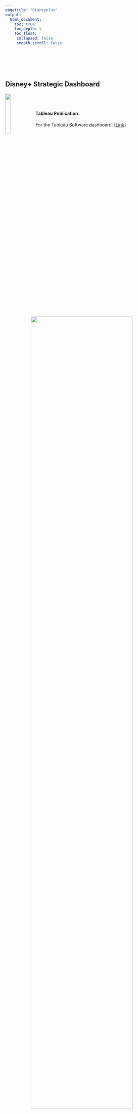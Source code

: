 ```yaml
---
pagetitle: "Disneyplus"
output:
  html_document:
    toc: true
    toc_depth: 5
    toc_float:
     collapsed: false
     smooth_scroll: false
---
```


<link rel="stylesheet" href="styles.css" type="text/css">

<br><br><br>

## **Disney+ Strategic Dashboard**

<img src="badges/badge_tableau.svg" style="width:18%; border:0px solid; margin-right: 5px" align="left">

<br><br>

#### Tableau Publication

For the Tableau Software dashboard: [[Link](https://public.tableau.com/app/profile/jisu.baek/viz/InteractiveVisualCommunication_Final_JisuBaek/Dashboard1)]

<br>

<p align="center">
<img src="photo/disneyplus_dashboard.png" style="width:80%; border:0px solid; margin-right: 20px" align="center">
</p>
<br>


#### Project Summary:

The goal of this project is to demonstrate the recommended strategic plan that Disney plus should pursue to win millennial customers and dominate the next paradigm of the streaming industry, using "Short-form contents" as a key.<br>
<br>
<b>The project component includes the following: </b><br>
&nbsp;1) Target segment analysis <br>
&nbsp;2) Strategic recommendation: Short-form contents <br>
